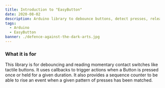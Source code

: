 ```yaml
---
title: Introduction to "EasyButton"
date: 2020-08-02
description: Arduino library to debounce buttons, detect presses, releases, long presses and sequences.
tags:
  - Arduino
  - EasyButton
banner: ./defence-against-the-dark-arts.jpg
---
```


### What it is for

This library is for debouncing and reading momentary contact switches like tactile buttons. 
It uses callbacks to trigger actions when a Button is pressed once or held for a given duration. 
It also provides a sequence counter to be able to rise an event when a given pattern of presses has been matched.
